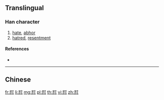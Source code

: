 {{character info/new}}
{{also|懟}}
==Translingual==

===Han character===
{{Han char|rn=61|rad=心|as=05|sn=8|four=|canj=EIP|ids=⿱对心}}

# [[hate]], [[abhor]]
# [[hatred]], [[resentment]]

====References====
* {{Han ref|kx=0383.111|hdz=42282.050|uh=603C|ud=24636}}

----

==Chinese==
{{zh-see|懟}}

[[fr:怼]]
[[li:怼]]
[[mg:怼]]
[[pl:怼]]
[[th:怼]]
[[vi:怼]]
[[zh:怼]]